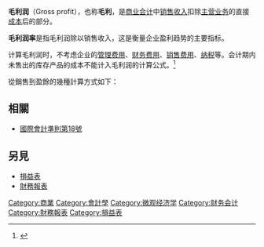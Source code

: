 {{會計}}
'''毛利润'''（Gross profit），也称'''毛利'''，是[[商业会计|商业会计]]中[[销售收入|销售收入]]扣除[[主营业务|主营业务]]的直接[[成本|成本]]后的部分。

'''毛利润率'''是指毛利润除以销售收入，这是衡量企业盈利趋势的主要指标。

计算毛利润时，不考虑企业的[[管理费用|管理费用]]、[[财务费用|财务费用]]、[[销售费用|销售费用]]、[[纳税|纳税]]等。会计期内未售出的库存产品的成本不能计入毛利润的计算公式。<ref>{{cite book|last=Horngren|first=Charles|author-link=Charles Thomas Horngren|title=Accounting, 9th Edition|date=2011|publisher=Prentice Hall|location=Upper Saddle River, New Jersey 07458|isbn=0132569051}}</ref>

從銷售到盈餘的幾種計算方式如下：
{{會計結算|中文}}

==相關==
* [[國際會計準則第18號|國際會計準則第18號]]

==另見==
*[[損益表|損益表]]
*[[財務報表|財務報表]]
{{會計用語}}
[[Category:商業|Category:商業]]
[[Category:會計學|Category:會計學]]
[[Category:微观经济学|Category:微观经济学]]
[[Category:财务会计|Category:财务会计]]
[[Category:財務報表|Category:財務報表]]
[[Category:損益表|Category:損益表]]